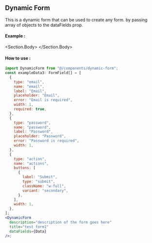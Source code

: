 
<Section>

## Dynamic Form

This is a dynamic form that can be used to create any form. by passing array of objects to the dataFields prop.

#### Example :

<Section.Body>
  <DynamicForm
    description="description of the form goes here"
    title="test form1"
    dataFields={exampleData}
  />
  <DynamicForm
    description="description of the form goes here 2"
    title="test form"
    dataFields={exampleData2}
  />
  <DynamicForm
    description="description of the form goes here 3"
    title="test form"
    dataFields={exampleData3}
  />
</Section.Body>

#### How to use :

```jsx
import DynamicForm from "@/components/dynamic-form";
const exampleData3: FormField[] = [
  {
    type: "email",
    name: "email",
    label: "Email",
    placeholder: "Email",
    error: "Email is required",
    width: 1,
    required: true,
  },
  {
    type: "password",
    name: "password",
    label: "Password",
    placeholder: "Password",
    error: "Password is required",
    width: 1,
  },
  {
    type: "action",
    name: "actions",
    buttons: [
      {
        label: "Submit",
        type: "submit",
        className: "w-full",
        variant: "secondary",
      },
    ],
    width: 1,
  },
];
<DynamicForm
  description="description of the form goes here"
  title="test form1"
  dataFields={Data}
/>;
```

</Section>
